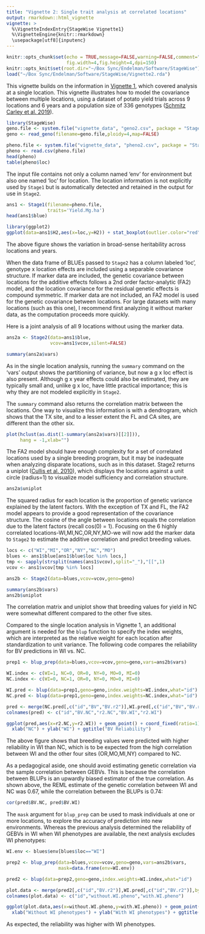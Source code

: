 ```yaml
---
title: "Vignette 2: Single trait analysis at correlated locations"
output: rmarkdown::html_vignette
vignette: >
  %\VignetteIndexEntry{StageWise Vignette1}
  %\VignetteEngine{knitr::rmarkdown}
  \usepackage[utf8]{inputenc}
---
```


```r
knitr::opts_chunk$set(echo = TRUE,message=FALSE,warning=FALSE,comment="##",
                      fig.width=4,fig.height=4,dpi=150)
knitr::opts_knit$set(root.dir="~/Box Sync/Endelman/Software/StageWise")
load("~/Box Sync/Endelman/Software/StageWise/Vignette2.rda")
```

This vignette builds on the information in [Vignette 1](https://jendelman.github.io/StageWise/Vignette1.html), which covered analysis at a single location. This vignette illustrates how to model the covariance between multiple locations, using a dataset of potato yield trials across 9 locations and 6 years and a population size of 336 genotypes ([Schmitz Carley et al. 2019](https://doi.org/10.2135/cropsci2018.05.0314)). 

```r
library(StageWise)
geno.file <- system.file("vignette_data", "geno2.csv", package = "StageWise")
geno <- read_geno(filename=geno.file,ploidy=4,map=FALSE)

pheno.file <- system.file("vignette_data", "pheno2.csv", package = "StageWise")
pheno <- read.csv(pheno.file)
head(pheno)
table(pheno$loc)
``` 

The input file contains not only a column named 'env' for environment but also one named 'loc' for location. The location information is not explicitly used by `Stage1` but is automatically detected and retained in the output for use in `Stage2`.

```r
ans1 <- Stage1(filename=pheno.file,
               traits='Yield.Mg.ha')
head(ans1$blue)

library(ggplot2)
ggplot(data=ans1$H2,aes(x=loc,y=H2)) + stat_boxplot(outlier.color="red") + xlab("Location") + ylab(expression(paste("Broad-sense ",H^2," (plot basis)")))
```

The above figure shows the variation in broad-sense heritability across locations and years. 

When the data frame of BLUEs passed to `Stage2` has a column labeled 'loc', genotype x location effects are included using a separable covariance structure. If marker data are included, the genetic covariance between locations for the additive effects follows a 2nd order factor-analytic (FA2) model, and the location covariance for the residual genetic effects is compound symmetric. If marker data are not included, an FA2 model is used for the genetic covariance between locations. For large datasets with many locations (such as this one), I recommend first analyzing it without marker data, as the computation proceeds more quickly. 

Here is a joint analysis of all 9 locations without using the marker data.
```r
ans2a <- Stage2(data=ans1$blue,
                vcov=ans1$vcov,silent=FALSE)
```
```r
summary(ans2a$vars)
```

As in the single location analysis, running the `summary` command on the 'vars' output shows the partitioning of variance, but now a g x loc effect is also present. Although g x year effects could also be estimated, they are typically small and, unlike g x loc, have little practical importance; this is why they are not modeled explicitly in `Stage2`. 

The `summary` command also returns the correlation matrix between the locations. One way to visualize this information is with a dendrogram, which shows that the TX site, and to a lesser extent the FL and CA sites, are different than the other six. 

```r
plot(hclust(as.dist(1-summary(ans2a$vars)[[2]])),
     hang = -1,xlab="")
```

The FA2 model should have enough complexity for a set of correlated locations used by a single breeding program, but it may be inadequate when analyzing disparate locations, such as in this dataset. Stage2 returns a uniplot ([Cullis et al. 2010](https://doi.org/10.1139/G10-080)), which displays the locations against a unit circle (radius=1) to visualize model sufficiency and correlation structure.

```r
ans2a$uniplot
```

The squared radius for each location is the proportion of genetic variance explained by the latent factors. With the exception of TX and FL, the FA2 model appears to provide a good representation of the covariance structure. The cosine of the angle between locations equals the correlation due to the latent factors (recall cos(0) = 1). Focusing on the 6 highly correlated locations-WI,MI,NC,OR,NY,MO-we will now add the marker data to `Stage2` to estimate the additive correlation and predict breeding values.

```r
locs <- c("WI","MI","OR","NY","NC","MO")
blues <- ans1$blue[ans1$blue$loc %in% locs,]
tmp <- sapply(strsplit(names(ans1$vcov),split="_"),"[[",1)
vcov <- ans1$vcov[tmp %in% locs]
```
```r
ans2b <- Stage2(data=blues,vcov=vcov,geno=geno)
```
```r
summary(ans2b$vars)
ans2b$uniplot
```

The correlation matrix and uniplot show that breeding values for yield in NC were somewhat different compared to the other five sites. 

Compared to the single location analysis in Vignette 1, an additional argument is needed for the `blup` function to specify the index weights, which are interpreted as the relative weight for each location after standardization to unit variance. The following code compares the reliability for BV predictions in WI vs. NC. 

```r
prep1 <- blup_prep(data=blues,vcov=vcov,geno=geno,vars=ans2b$vars)

WI.index <- c(WI=1, NC=0, OR=0, NY=0, MO=0, MI=0)  
NC.index <- c(WI=0, NC=1, OR=0, NY=0, MO=0, MI=0)  

WI.pred <- blup(data=prep1,geno=geno,index.weights=WI.index,what="id")
NC.pred <- blup(data=prep1,geno=geno,index.weights=NC.index,what="id")

pred <- merge(NC.pred[,c("id","BV","BV.r2")],WI.pred[,c("id","BV","BV.r2")],by="id")
colnames(pred) <- c("id","BV.NC","r2.NC","BV.WI","r2.WI")

ggplot(pred,aes(x=r2.NC,y=r2.WI)) + geom_point() + coord_fixed(ratio=1) + xlim(0.3,0.8) + ylim(0.3,0.8) + geom_line(data=data.frame(x=c(0.3,0.8),y=c(0.3,0.8)),mapping=aes(x=x,y=y),linetype=2) + theme_bw() + 
  xlab("NC") + ylab("WI") + ggtitle("BV Reliability")
```

The above figure shows that breeding values were predicted with higher reliability in WI than NC, which is to be expected from the high correlation between WI and the other four sites (OR,MO,MI,NY) compared to NC. 

As a pedagogical aside, one should avoid estimating genetic correlation via the sample correlation between GEBVs. This is because the correlation between BLUPs is an upwardly biased estimator of the true correlation. As shown above, the REML estimate of the genetic correlation between WI and NC was 0.67, while the correlation between the BLUPs is 0.74:

```r
cor(pred$BV.NC, pred$BV.WI)  
```

The `mask` argument for `blup_prep` can be used to mask individuals at one or more locations, to explore the accuracy of prediction into new environments. Whereas the previous analysis determined the reliability of GEBVs in WI when WI phenotypes are available, the next analysis excludes WI phenotypes: 

```r
WI.env <- blues$env[blues$loc=="WI"]

prep2 <- blup_prep(data=blues,vcov=vcov,geno=geno,vars=ans2b$vars,
                   mask=data.frame(env=WI.env))

pred2 <- blup(data=prep2,geno=geno,index.weights=WI.index,what="id")

plot.data <- merge(pred2[,c("id","BV.r2")],WI.pred[,c("id","BV.r2")],by="id")
colnames(plot.data) <- c("id","without.WI.pheno","with.WI.pheno")

ggplot(plot.data,aes(x=without.WI.pheno,y=with.WI.pheno)) + geom_point() + coord_fixed(ratio=1) + xlim(0.3,0.8) + ylim(0.3,0.8) + geom_line(data=data.frame(x=c(0.3,0.8),y=c(0.3,0.8)),mapping=aes(x=x,y=y),linetype=2) + theme_bw() + 
  xlab("Without WI phenotypes") + ylab("With WI phenotypes") + ggtitle("WI BV Reliability")
```

As expected, the reliability was higher with WI phenotypes.


